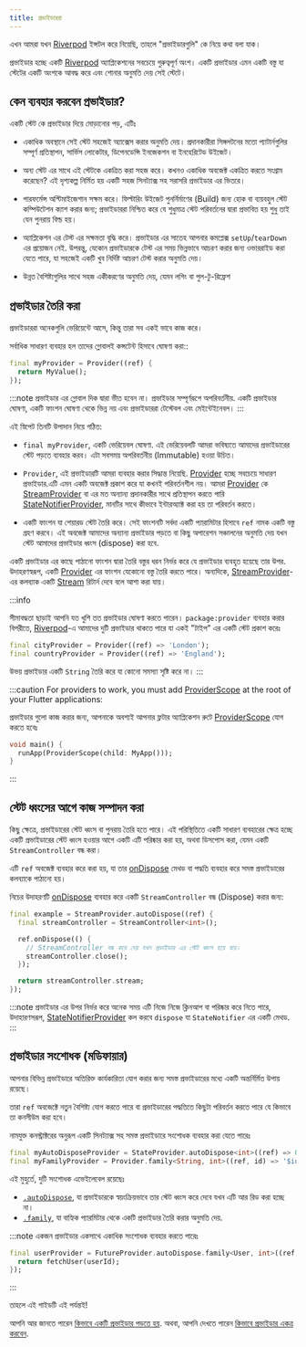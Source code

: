 ```yaml
---
title: প্রভাইডাররা
---
```


এখন আমরা যখন [Riverpod] ইন্সটল করে নিয়েছি, তাহলে "প্রভাইডারগুলি" কে নিয়ে কথা বলা যাক।

প্রভাইডার হচ্ছে একটি [Riverpod] অ্যাপ্লিকেশনের সবচেয়ে গুরুত্বপূর্ণ অংশ।
একটি প্রভাইডার এমন একটি বস্তু যা স্টেটের একটি অংশকে আবদ্ধ করে এবং শোনার অনুমতি দেয়
সেই স্টেটে।

## কেন ব্যবহার করবেন প্রভাইডার?

একটি স্টেট কে প্রভাইডার দিয়ে মোড়ানোর পড়, এটিঃ

- একাধিক অবস্থানে সেই স্টেট সহজেই অ্যাক্সেস করার অনুমতি দেয়।
   প্রদানকারীরা সিঙ্গলটনের মতো প্যাটার্নগুলির সম্পূর্ণ প্রতিস্থাপন,
   সার্ভিস লোকেটার, ডিপেনডেন্সি ইনজেকশন বা ইনহেরিটেড উইজেট।

- অন্য স্টেট এর সাথে এই স্টেটকে একত্রিত করা সহজ করে।
   কখনও একাধিক অবজেক্ট একত্রিত করতে সংগ্রাম করেছেন? এই দৃশ্যকল্প নির্মিত হয়
   একটি সহজ সিনট্যাক্স সহ সরাসরি প্রভাইডার এর ভিতরে।

-  পারফর্মেন্স অপ্টিমাইজেশান সক্ষম করে।
   ফিল্টারিং উইজেট পুনর্নির্মাণের (Build) জন্য হোক বা ব্যয়বহুল স্টেট কম্পিউটেশন ক্যাশ করার জন্য;
   প্রভাইডাররা নিশ্চিত করে যে শুধুমাত্র স্টেট পরিবর্তনের দ্বারা প্রভাবিত হয় শুধু তাই যেন পুনরায় বিল্ড হয়।

- অ্যাপ্লিকেশন এর টেস্ট এর সক্ষমতা বৃদ্ধি করে।
  প্রভাইডার এর সাতেহ আপনার কমপ্লেক্স `setUp`/`tearDown` এর প্রয়োজন নেই. উপরন্তু,
   যেকোন প্রভাইডারকে টেস্ট এর সময় ভিন্নভাবে আচরণ করার জন্য ওভাররাইড করা যেতে পারে, যা
   সহজেই একটি খুব নির্দিষ্ট আচরণ টেস্ট করার অনুমতি দেয়।

- উন্নত বৈশিষ্ট্যগুলির সাথে সহজ একীকরণের অনুমতি দেয়, যেমন লগিং বা
   পুল-টু-রিফ্রেশ

## প্রভাইডার তৈরি করা

প্রভাইডাররা অনেকগুলি ভেরিয়েন্টে আসে, কিন্তু তারা সব একই ভাবে কাজ করে।

সর্বাধিক সাধারণ ব্যবহার হল তাদের গ্লোবালই কন্সটেন্ট হিসাবে ঘোষণা করা::

```dart
final myProvider = Provider((ref) {
  return MyValue();
});
```

:::note
প্রভাইডার এর গ্লোবাল দিক দ্বারা ভীত হবেন না।
প্রভাইডার সম্পূর্ণরূপে অপরিবর্তনীয়. একটি প্রভাইডার ঘোষণা, একটি ফাংশন ঘোষণা থেকে ভিন্ন নয়
এবং প্রভাইডাররা টেস্টেবল এবং মেইন্টেইনেবল।
:::

এই স্নিপেট তিনটি উপাদান নিয়ে গঠিত:

- `final myProvider`, একটি ভেরিয়েবল ঘোষণা.
   এই ভেরিয়েবলটি আমরা ভবিষ্যতে আমাদের প্রভাইডারের স্টেট পড়তে ব্যবহার করব।
   এটা সবসময় অপরিবর্তনীয় (Immutable) হওয়া উচিত।

- `Provider`, এই প্রভাইডারটি আমরা ব্যবহার করার সিদ্ধান্ত নিয়েছি.
  [Provider] হচ্ছে সবচেয়ে সাধারণ প্রভাইডার.এটি এমন একটি অবজেক্ট প্রকাশ করে যা কখনই
   পরিবর্তনশীল নয়।
  আমরা [Provider] কে [StreamProvider] বা এর মত অন্যান্য প্রদানকারীর সাথে প্রতিস্থাপন করতে পারি
   [StateNotifierProvider], মানটির সাথে কীভাবে ইন্টারঅ্যাক্ট করা হয় তা পরিবর্তন করতে।

- একটি ফাংশন যা শেয়ারড স্টেট তৈরি করে।
  সেই ফাংশনটি সর্বদা একটি প্যারামিটার হিসাবে `ref` নামক একটি বস্তু গ্রহণ করবে। এই অবজেক্ট
   আমাদের অন্যান্য প্রভাইডার পড়তে বা কিছু অপারেশন সঞ্চালনের অনুমতি দেয় যখন স্টেট
   আমাদের প্রভাইডার ধ্বংস (dispose) করা হবে.

একটি প্রভাইডার এর কাছে পাঠানো ফাংশন দ্বারা তৈরি বস্তুর ধরন নির্ভর করে যে 
প্রভাইডার ব্যবহৃত হয়েছে তার উপর.
উদাহরণস্বরূপ, একটি [Provider] এর ফাংশন যেকোনো বস্তু তৈরি করতে পারে।
অন্যদিকে, [StreamProvider]-এর কলব্যাক একটি [Stream] রিটার্ন দেবে বলে আশা করা যায়।

:::info

সীমাবদ্ধতা ছাড়াই আপনি যত খুশি তত প্রভাইডার ঘোষণা করতে পারেন।
`package:provider` ব্যবহার করার বিপরীতে, [Riverpod]-এ আমাদের দুটি প্রভাইডার থাকতে পারে যা
একই "টাইপ" এর একটি স্টেট প্রকাশ করেঃ

```dart
final cityProvider = Provider((ref) => 'London');
final countryProvider = Provider((ref) => 'England');
```

উভয় প্রভাইডার একটি `String` তৈরি করে যা কোনো সমস্যা সৃষ্টি করে না।
:::

:::caution
For providers to work, you must add [ProviderScope] at the root of your
Flutter applications:

প্রভাইডার গুলো কাজ করার জন্য, আপনাকে অবশ্যই আপনার ফ্লটার অ্যাপ্লিকেশন রুটে [ProviderScope] যোগ করতে হবেঃ


```dart
void main() {
  runApp(ProviderScope(child: MyApp()));
}
```

:::

## স্টেট ধ্বংসের আগে কাজ সম্পাদন করা


কিছু ক্ষেত্রে, প্রভাইডারের স্টেট ধ্বংস বা পুনরায় তৈরি হতে পারে।
এই পরিস্থিতিতে একটি সাধারণ ব্যবহারের ক্ষেত্র হচ্ছে একটি প্রভাইডারের স্টেট ধ্বংস হওয়ার আগে একটি এটি পরিষ্কার করা হয়, অথবা ডিসপোস করা, যেমন একটি `StreamController` বন্ধ করা।

এটি `ref` অবজেক্ট ব্যবহার করে করা হয়, যা তার [onDispose] মেথড বা পদ্ধতি ব্যবহার করে সমস্ত প্রভাইডারের কলব্যাকে পাঠানো হয়।

নিচের উদাহরণটি [onDispose] ব্যবহার করে একটি `StreamController` বন্ধ (Dispose) করার জন্য:

```dart
final example = StreamProvider.autoDispose((ref) {
  final streamController = StreamController<int>();

  ref.onDispose(() {
    // StreamController বন্ধ করে দেয় যখন প্রভাইডার এর স্টেট ধ্বংস হয়ে যায়।
    streamController.close();
  });

  return streamController.stream;
});
```

:::note
প্রভাইডার এর উপর নির্ভর করে অনেক সময় এটি নিজে নিজে ক্লিনআপ বা পরিষ্কার করে নিতে পারে,
উদাহারণসরূপ, [StateNotifierProvider] কল করবে `dispose` যা `StateNotifier` এর একটি মেথড.
:::

## প্রভাইডার সংশোধক (মডিফায়ার)

আপনার বিভিন্ন প্রভাইডারে অতিরিক্ত কার্যকারিতা যোগ করার জন্য সমস্ত প্রভাইডারের মধ্যে একটি অন্তর্নির্মিত উপায় রয়েছে।

তারা `ref` অবজেক্টে নতুন বৈশিষ্ট্য যোগ করতে পারে বা প্রভাইডারের পদ্ধতিতে কিছুটা পরিবর্তন করতে পারে যে
কিভাবে তা কনসীউম করা হবে।

নামযুক্ত কনস্ট্রাক্টরের অনুরূপ একটি সিনট্যাক্স সহ সমস্ত প্রভাইডারে সংশোধক ব্যবহার করা যেতে পারেঃ

```dart
final myAutoDisposeProvider = StateProvider.autoDispose<int>((ref) => 0);
final myFamilyProvider = Provider.family<String, int>((ref, id) => '$id');
```

এই মুহুর্তে, দুটি সংশোধক এভেইলেবেল রয়েছেঃ

- [`.autoDispose`](./modifiers/auto_dispose), যা প্রভাইডারকে স্বয়ংক্রিয়ভাবে তার স্টেট ধ্বংস করে দেবে
   যখন এটি আর রিড করা হচ্ছে না।
- [`.family`](./modifiers/family), যা বাহ্যিক প্যারমিটার থেকে একটি প্রভাইডার তৈরি করার অনুমতি দেয়.

:::note
একজন প্রভাইডার একসাথে একাধিক সংশোধক ব্যবহার করতে পারেঃ

```dart
final userProvider = FutureProvider.autoDispose.family<User, int>((ref, userId) async {
  return fetchUser(userId);
});
```

:::

তাহলে এই গাইডটি এই পর্যন্তই!

আপনি আর জানতে পারেন [কিভাবে একটি প্রভাইডার পড়তে হয়](../concepts/reading).
অথবা, আপনি দেখতে পারেন [কিভাবে প্রভাইডার একত্র করবেন](../concepts/combining_providers).

[get_it]: http://pub.dev/packages/get_it
[inheritedwidget]: https://api.flutter.dev/flutter/widgets/InheritedWidget-class.html
[stream]: https://api.dart.dev/stable/2.8.4/dart-async/Stream-class.html
[ondispose]: https://pub.dev/documentation/riverpod/latest/riverpod/Ref/onDispose.html
[riverpod]: https://github.com/rrousselgit/riverpod
[hooks_riverpod]: https://pub.dev/packages/hooks_riverpod
[flutter_riverpod]: https://pub.dev/packages/flutter_riverpod
[flutter_hooks]: https://github.com/rrousselGit/flutter_hooks
[provider]: https://pub.dev/documentation/hooks_riverpod/3.0.0-dev.15/hooks_riverpod/Provider-class.html
[streamprovider]: https://pub.dev/documentation/hooks_riverpod/3.0.0-dev.15/hooks_riverpod/StreamProvider-class.html
[statenotifierprovider]: ../providers/state_notifier_provider
[providerscope]: https://pub.dev/documentation/flutter_riverpod/latest/flutter_riverpod/ProviderScope-class.html
